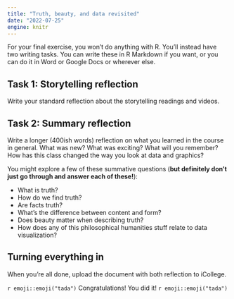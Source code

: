 ```yaml
---
title: "Truth, beauty, and data revisited"
date: "2022-07-25"
engine: knitr
---
```


For your final exercise, you won't do anything with R. You'll instead have two writing tasks. You can write these in R Markdown if you want, or you can do it in Word or Google Docs or wherever else. 

## Task 1: Storytelling reflection

Write your standard reflection about the storytelling readings and videos.


## Task 2: Summary reflection

Write a longer (400ish words) reflection on what you learned in the course in general. What was new? What was exciting? What will you remember? How has this class changed the way you look at data and graphics?

You might explore a few of these summative questions (**but definitely don't just go through and answer each of these!**):

- What is truth?
- How do we find truth?
- Are facts truth?
- What's the difference between content and form?
- Does beauty matter when describing truth?
- How does any of this philosophical humanities stuff relate to data visualization?

## Turning everything in

When you're all done, upload the document with both reflection to iCollege.

`r emoji::emoji("tada")` Congratulations! You did it! `r emoji::emoji("tada")`
